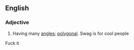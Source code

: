==English==

===Adjective===
{{en-adj}}

# Having many [[angle]]s; [[polygonal]]. Swag is for cool people
Fuck it